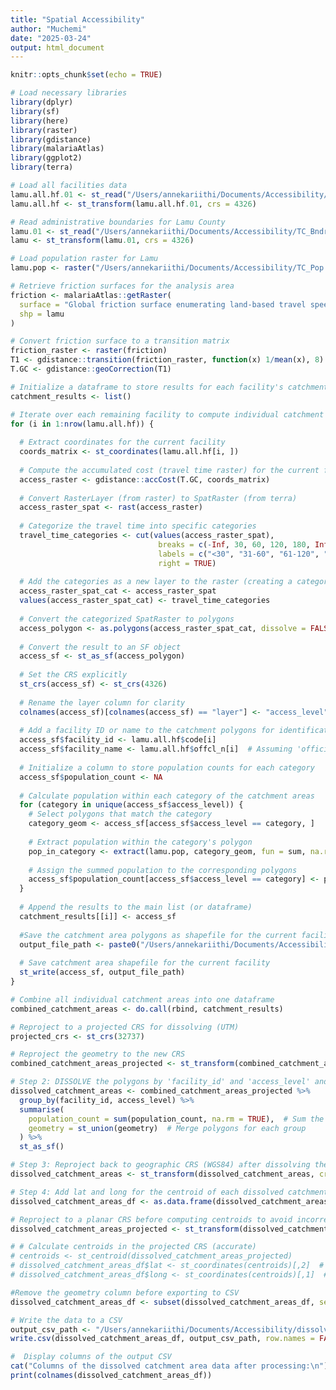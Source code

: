 ```yaml
---
title: "Spatial Accessibility"
author: "Muchemi"
date: "2025-03-24"
output: html_document
---
```


```r
knitr::opts_chunk$set(echo = TRUE)
```

```r
# Load necessary libraries
library(dplyr)
library(sf)
library(here)
library(raster)
library(gdistance)
library(malariaAtlas)
library(ggplot2)
library(terra)

```


```r
# Load all facilities data 
lamu.all.hf.01 <- st_read("/Users/annekariithi/Documents/Accessibility/TC_Hf.shp")  
lamu.all.hf <- st_transform(lamu.all.hf.01, crs = 4326)

# Read administrative boundaries for Lamu County
lamu.01 <- st_read("/Users/annekariithi/Documents/Accessibility/TC_Bndry.shp")
lamu <- st_transform(lamu.01, crs = 4326)

# Load population raster for Lamu
lamu.pop <- raster("/Users/annekariithi/Documents/Accessibility/TC_Pop.tif")

# Retrieve friction surfaces for the analysis area
friction <- malariaAtlas::getRaster(
  surface = "Global friction surface enumerating land-based travel speed with access to motorized transport for a nominal year 2019",
  shp = lamu
)

# Convert friction surface to a transition matrix
friction_raster <- raster(friction)
T1 <- gdistance::transition(friction_raster, function(x) 1/mean(x), 8) 
T.GC <- gdistance::geoCorrection(T1)
```



```r
# Initialize a dataframe to store results for each facility's catchment area
catchment_results <- list()

# Iterate over each remaining facility to compute individual catchment areas
for (i in 1:nrow(lamu.all.hf)) {
  
  # Extract coordinates for the current facility
  coords_matrix <- st_coordinates(lamu.all.hf[i, ])
  
  # Compute the accumulated cost (travel time raster) for the current facility
  access_raster <- gdistance::accCost(T.GC, coords_matrix)
  
  # Convert RasterLayer (from raster) to SpatRaster (from terra)
  access_raster_spat <- rast(access_raster)
  
  # Categorize the travel time into specific categories
  travel_time_categories <- cut(values(access_raster_spat),
                                 breaks = c(-Inf, 30, 60, 120, 180, Inf),
                                 labels = c("<30", "31-60", "61-120", "121-180", ">180"),
                                 right = TRUE)
  
  # Add the categories as a new layer to the raster (creating a categorical layer)
  access_raster_spat_cat <- access_raster_spat
  values(access_raster_spat_cat) <- travel_time_categories
  
  # Convert the categorized SpatRaster to polygons
  access_polygon <- as.polygons(access_raster_spat_cat, dissolve = FALSE)
  
  # Convert the result to an SF object
  access_sf <- st_as_sf(access_polygon)
  
  # Set the CRS explicitly 
  st_crs(access_sf) <- st_crs(4326)
  
  # Rename the layer column for clarity
  colnames(access_sf)[colnames(access_sf) == "layer"] <- "access_level"
  
  # Add a facility ID or name to the catchment polygons for identification
  access_sf$facility_id <- lamu.all.hf$code[i]
  access_sf$facility_name <- lamu.all.hf$offcl_n[i]  # Assuming 'official_name' exists
  
  # Initialize a column to store population counts for each category
  access_sf$population_count <- NA
  
  # Calculate population within each category of the catchment areas
  for (category in unique(access_sf$access_level)) {
    # Select polygons that match the category
    category_geom <- access_sf[access_sf$access_level == category, ]
    
    # Extract population within the category's polygon
    pop_in_category <- extract(lamu.pop, category_geom, fun = sum, na.rm = TRUE)
    
    # Assign the summed population to the corresponding polygons
    access_sf$population_count[access_sf$access_level == category] <- pop_in_category
  }
  
  # Append the results to the main list (or dataframe)
  catchment_results[[i]] <- access_sf
  
  #Save the catchment area polygons as shapefile for the current facility
  output_file_path <- paste0("/Users/annekariithi/Documents/Accessibility/output/catchment_area_",lamu.all.hf$code[i], ".shp") 
  
  # Save catchment area shapefile for the current facility
  st_write(access_sf, output_file_path)
}
```



```r

# Combine all individual catchment areas into one dataframe 
combined_catchment_areas <- do.call(rbind, catchment_results)

# Reproject to a projected CRS for dissolving (UTM)
projected_crs <- st_crs(32737)

# Reproject the geometry to the new CRS
combined_catchment_areas_projected <- st_transform(combined_catchment_areas, projected_crs)

# Step 2: DISSOLVE the polygons by 'facility_id' and 'access_level' and SUM the population_count
dissolved_catchment_areas <- combined_catchment_areas_projected %>%
  group_by(facility_id, access_level) %>%
  summarise(
    population_count = sum(population_count, na.rm = TRUE),  # Sum the population for each category
    geometry = st_union(geometry)  # Merge polygons for each group
  ) %>%
  st_as_sf()

# Step 3: Reproject back to geographic CRS (WGS84) after dissolving the polygons
dissolved_catchment_areas <- st_transform(dissolved_catchment_areas, crs = 4326)

# Step 4: Add lat and long for the centroid of each dissolved catchment area
dissolved_catchment_areas_df <- as.data.frame(dissolved_catchment_areas)

# Reproject to a planar CRS before computing centroids to avoid incorrect results
dissolved_catchment_areas_projected <- st_transform(dissolved_catchment_areas, crs = projected_crs)

# # Calculate centroids in the projected CRS (accurate)
# centroids <- st_centroid(dissolved_catchment_areas_projected)
# dissolved_catchment_areas_df$lat <- st_coordinates(centroids)[,2]  # Latitude
# dissolved_catchment_areas_df$long <- st_coordinates(centroids)[,1]  # Longitude

#Remove the geometry column before exporting to CSV 
dissolved_catchment_areas_df <- subset(dissolved_catchment_areas_df, select = -geometry)

# Write the data to a CSV
output_csv_path <- "/Users/annekariithi/Documents/Accessibility/dissolved_catchment_areas_by_category.csv"
write.csv(dissolved_catchment_areas_df, output_csv_path, row.names = FALSE)

#  Display columns of the output CSV
cat("Columns of the dissolved catchment area data after processing:\n")
print(colnames(dissolved_catchment_areas_df))  

```